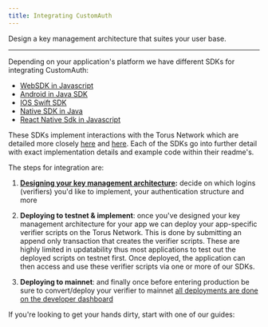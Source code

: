 ```yaml
---
title: Integrating CustomAuth
---
```


Design a key management architecture that suites your user base.

---

Depending on your application's platform we have different SDKs for integrating
CustomAuth:

- [WebSDK in Javascript](https://github.com/torusresearch/torus-direct-web-sdk)
- [Android in Java SDK](https://github.com/torusresearch/torus-direct-android-sdk)
- [IOS Swift SDK](https://github.com/torusresearch/torus-direct-swift-sdk)
- [Native SDK in Java](https://github.com/torusresearch/torus-utils-java)
- [React Native Sdk in Javascript](https://github.com/torusresearch/torus-direct-react-native-sdk)

These SDKs implement interactions with the Torus Network which are detailed more
closely
[here](https://medium.com/toruslabs/key-assignments-resolution-and-retrieval-afb984500612)
and
[here](../../key-infrastructure/system-architecture#verifiers-and-key-retrieval).
Each of the SDKs go into further detail with exact implementation details and
example code within their readme's.

The steps for integration are:

1. **[Designing your key management architecture](./#designing-your-key-management-architecture):** decide on which logins (verifiers) you'd like to implement, your authentication structure
and more

2. **Deploying to testnet & implement**: once you've designed your key management architecture
for your app we can deploy your app-specific verifier scripts on the
Torus Network. This is done by submitting an append only transaction that
creates the verifier scripts. These are highly limited in updatability thus most applications to test out the
deployed scripts on testnet first. Once deployed, the application can then access and use these verifier scripts
via one or more of our SDKs.

3. **Deploying to mainnet**: and finally once before entering production be sure to convert/deploy your verifier to mainnet [all deployments are done on the developer dashboard](https://developer.tor.us)

If you're looking to get your hands dirty, start with one of our guides:
<GetStartedCards />
